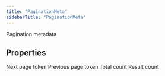 ```yaml
---
title: "PaginationMeta"
sidebarTitle: "PaginationMeta"
---
```


Pagination metadata

## Properties

<ResponseField name="next\_token" type="string">
Next page token

</ResponseField>

<ResponseField name="previous\_token" type="string">
Previous page token

</ResponseField>

<ResponseField name="total\_count" type="number">
Total count

</ResponseField>

<ResponseField name="result\_count" type="number">
Result count

</ResponseField>
